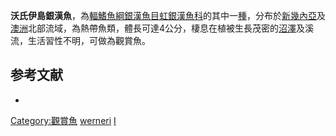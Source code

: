 {{Speciesbox
| taxon = Iriatherina werneri
| binomial_authority = [[Meinken|Meinken]], 1974
| status = NE
| status_system = IUCN3.1
}}
'''沃氏伊島銀漢魚'''，為[[輻鰭魚綱|輻鰭魚綱]][[銀漢魚目|銀漢魚目]][[虹銀漢魚科|虹銀漢魚科]]的其中一[[種|種]]，分布於[[新幾內亞|新幾內亞]]及[[澳洲|澳洲]]北部流域，為熱帶魚類，體長可達4公分，棲息在植被生長茂密的[[沼澤|沼澤]]及溪流，生活習性不明，可做為觀賞魚。

==参考文献==
*{{FishBase_species|genus=Iriatherina|species=werneri|year=2016|month=5}}

{{魚類小作品}}
{{Taxonbar}}
[[Category:觀賞魚|Category:觀賞魚]]
[[Category:伊島銀漢魚屬|werneri]]
[[Category:1974年描述的鱼类|I]]